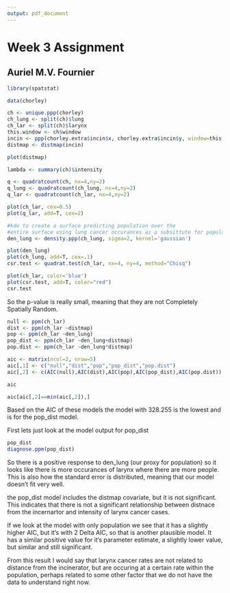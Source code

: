 ```yaml
---
output: pdf_document
---
```

# Week 3 Assignment
## Auriel M.V. Fournier
```r
library(spatstat)

data(chorley)

ch <- unique.ppp(chorley)
ch_lung <- split(ch)$lung
ch_lar <- split(ch)$larynx
this.window <- ch$window
incin <- ppp(chorley.extra$incin$x, chorley.extra$incin$y, window=this.window)
distmap <- distmap(incin)

plot(distmap)

lambda <- summary(ch)$intensity

q <- quadratcount(ch, nx=4,ny=2)
q_lung <- quadratcount(ch_lung, nx=4,ny=2)
q_lar <- quadratcount(ch_lar, nx=4,ny=2)

plot(ch_lar, cex=0.5)
plot(q_lar, add=T, cex=2)

#kde to create a surface predicting population over the 
#entire surface using lung cancer occurances as a subsittute for population
den_lung <- density.ppp(ch_lung, sigma=2, kernel='gaussian')
```

```r
plot(den_lung)
plot(ch_lung, add=T, cex=.1)
csr.test <- quadrat.test(ch_lar, nx=4, ny=4, method="Chisq")
```

```r
plot(ch_lar, color='blue')
plot(csr.test, add=T, color="red")
csr.test
```

So the p-value is really small, meaning that they are not Completely Spatially Random. 

```r
null <- ppm(ch_lar)
dist <- ppm(ch_lar ~distmap)
pop <- ppm(ch_lar ~den_lung)
pop_dist <- ppm(ch_lar ~den_lung+distmap)
pop.dist <- ppm(ch_lar ~den_lung*distmap)

aic <- matrix(ncol=2, nrow=5)
aic[,1] <- c("null","dist","pop","pop_dist","pop.dist")
aic[,2] <- c(AIC(null),AIC(dist),AIC(pop),AIC(pop_dist),AIC(pop.dist))

aic

aic[aic[,2]==min(aic[,2]),]
```

Based on the AIC of these models the model with 328.255 is the lowest and is for the pop_dist model. 

First lets just look at the model output for pop_dist
```r
pop_dist
diagnose.ppm(pop_dist)
```

So there is a positive response to den_lung (our proxy for population) so it looks like there is more occurances of larynx where there are more people. This is also how the standard error is distributed, meaning that our model doesn't fit very well. 

the pop_dist model includes the distmap covariate, but it is not significant. This indicates that there is not a significant relationship between distnace from the incernartor and intensity of larynx cancer cases. 

If we look at the model with only population we see that it has a slightly higher AIC, but it's with 2 Delta AIC, so that is another plausible model. It has a similar positive value for it's parameter estimate, a slightly lower value, but similar and still significant. 

From this result I would say that larynx cancer rates are not related to distance from the incinerator, but are occuring at a certain rate within the population, perhaps related to some other factor that we do not have the data to understand right now. 